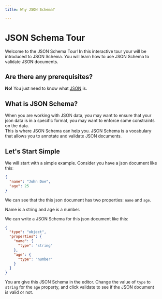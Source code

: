 ```yaml
---
title: Why JSON Schema?

---
```





# JSON Schema Tour
Welcome to the JSON Schema Tour! In this interactive tour your will be introduced to JSON Schema. You will learn how to use JSON Schema to validate JSON documents.


## Are there any prerequisites?
**No!** You just need to know what [JSON](https://www.mongodb.com/resources/languages/what-is-json) is.

## What is JSON Schema?
When you are working with JSON data, you may want to ensure that your json data is in a specific format, you may want to enforce some constraints on the data.
<br/>
This is where JSON Schema can help you. JSON Schema is a vocabulary that allows you to annotate and validate JSON documents.

## Let's Start Simple 
We will start with a simple example.
Consider you have a json document like this:
```json
{
  "name": "John Doe",
  "age": 25
}
```
We can see that the this json document has two properties: `name` and `age`.

Name is a string and age is a number.

We can write a JSON Schema for this json document like this:
```json
{
  "type": "object",
  "properties": {
	"name": {
	  "type": "string"
	},
	"age": {
	  "type": "number"
	}
  }
}
``` 

You are give this JSON Schema in the editor. Change the value of `type` to `string` for the `age` property, and click validate to see if the JSON document is valid or not.